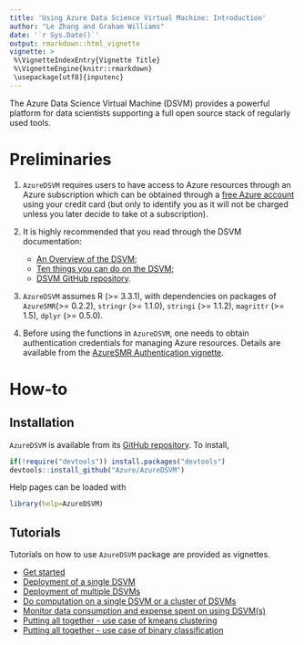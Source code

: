 ```yaml
---
title: 'Using Azure Data Science Virtual Machine: Introduction'
author: "Le Zhang and Graham Williams"
date: '`r Sys.Date()`'
output: rmarkdown::html_vignette
vignette: >
 %\VignetteIndexEntry{Vignette Title}
 %\VignetteEngine{knitr::rmarkdown}
 \usepackage[utf8]{inputenc}
---
```


The Azure Data Science Virtual Machine (DSVM) provides a powerful
platform for data scientists supporting a full open source stack of
regularly used tools.
	
# Preliminaries

1. `AzureDSVM` requires users to have access to Azure resources
through an Azure subscription which can be obtained through a [free
Azure account](https://azure.microsoft.com/en-us/free) using your
credit card (but only to identify you as it will not be charged unless
you later decide to take ot a subscription).

2. It is highly recommended that you read through the DSVM
documentation:

      * [An Overview of the DSVM](https://docs.microsoft.com/en-us/azure/machine-learning/machine-learning-data-science-virtual-machine-overview);
      * [Ten things you can do on the DSVM](https://docs.microsoft.com/en-us/azure/machine-learning/machine-learning-data-science-vm-do-ten-things);
      * [DSVM GitHub repository](https://github.com/Azure/Azure-MachineLearning-DataScience/tree/master/Misc/DataScienceProcess/DataScienceScripts/Solution%20Arch/DSVM).

3. `AzureDSVM` assumes R (>= 3.3.1), with dependencies on packages of
`AzureSMR `(>= 0.2.2), `stringr` (>= 1.1.0), `stringi` (>= 1.1.2),
`magrittr` (>= 1.5), `dplyr` (>= 0.5.0).

4. Before using the functions in `AzureDSVM`, one needs to obtain
authentication credentials for managing Azure resources. Details are
available from the [AzureSMR Authentication
vignette](https://github.com/Microsoft/AzureSMR/blob/master/vignettes/Authentication.Rmd).

# How-to

## Installation

`AzureDSVM` is available from its [GitHub
repository](https://github.com/Azure/AzureDSVM). To install,

```r
if(!require("devtools")) install.packages("devtools")
devtools::install_github("Azure/AzureDSVM")
```

Help pages can be loaded with

```r
library(help=AzureDSVM)
```

## Tutorials

Tutorials on how to use `AzureDSVM` package are provided as vignettes.

* [Get started](https://github.com/Azure/AzureDSVM/blob/master/vignettes/00Introduction.Rmd)
* [Deployment of a single DSVM](https://github.com/Azure/AzureDSVM/blob/master/vignettes/10Deploy.Rmd)
* [Deployment of multiple DSVMs](https://github.com/Azure/AzureDSVM/blob/master/vignettes/20Multi.Rmd)
* [Do computation on a single DSVM or a cluster of DSVMs](https://github.com/Azure/AzureDSVM/blob/master/vignettes/30Compute.Rmd)
* [Monitor data consumption and expense spent on using DSVM(s)](https://github.com/Azure/AzureDSVM/blob/master/vignettes/40Cost.Rmd)
* [Putting all together - use case of kmeans clustering](https://github.com/Azure/AzureDSVM/blob/master/vignettes/60Kmeans.Rmd)
* [Putting all together - use case of binary classification](https://github.com/Azure/AzureDSVM/blob/master/vignettes/80ModelSelect.Rmd)
